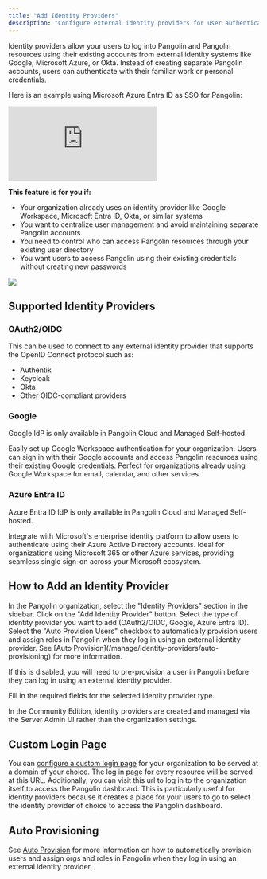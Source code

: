 ```yaml
---
title: "Add Identity Providers"
description: "Configure external identity providers for user authentication to resources and the organization"
---
```


Identity providers allow your users to log into Pangolin and Pangolin resources using their existing accounts from external identity systems like Google, Microsoft Azure, or Okta. Instead of creating separate Pangolin accounts, users can authenticate with their familiar work or personal credentials.

Here is an example using Microsoft Azure Entra ID as SSO for Pangolin:

<iframe
  className="w-full aspect-video rounded-xl mb-10"
  src="https://www.youtube.com/embed/41OWI8uHPZg?si=VYGGAerzsIDe6wUx"
  title="YouTube video player"
  frameBorder="0"
  allow="accelerometer; autoplay; clipboard-write; encrypted-media; gyroscope; picture-in-picture"
  allowFullScreen
></iframe>

**This feature is for you if:**
- Your organization already uses an identity provider like Google Workspace, Microsoft Entra ID, Okta, or similar systems
- You want to centralize user management and avoid maintaining separate Pangolin accounts
- You need to control who can access Pangolin resources through your existing user directory
- You want users to access Pangolin using their existing credentials without creating new passwords

<Frame>
  <img src="/images/create-idp.png" />
</Frame>

## Supported Identity Providers

### OAuth2/OIDC

This can be used to connect to any external identity provider that supports the OpenID Connect protocol such as:

- Authentik
- Keycloak
- Okta
- Other OIDC-compliant providers

### Google

<Note>
Google IdP is only available in Pangolin Cloud and Managed Self-hosted.
</Note>

Easily set up Google Workspace authentication for your organization. Users can sign in with their Google accounts and access Pangolin resources using their existing Google credentials. Perfect for organizations already using Google Workspace for email, calendar, and other services.

### Azure Entra ID

<Note>
Azure Entra ID IdP is only available in Pangolin Cloud and Managed Self-hosted.
</Note>

Integrate with Microsoft's enterprise identity platform to allow users to authenticate using their Azure Active Directory accounts. Ideal for organizations using Microsoft 365 or other Azure services, providing seamless single sign-on across your Microsoft ecosystem.

## How to Add an Identity Provider

<Steps>
<Step title="Navigate to Identity Providers">
  In the Pangolin organization, select the "Identity Providers" section in the sidebar.
</Step>

<Step title="Add New Provider">
  Click on the "Add Identity Provider" button.
</Step>

<Step title="Select Type">
  Select the type of identity provider you want to add (OAuth2/OIDC, Google, Azure Entra ID).
</Step>

<Step title="Set up Auto Provisioning (Optional)">
  Select the "Auto Provision Users" checkbox to automatically provision users and assign roles in Pangolin when they log in using an external identity provider. See [Auto Provision](/manage/identity-providers/auto-provisioning) for more information.
  
  If this is disabled, you will need to pre-provision a user in Pangolin before they can log in using an external identity provider.
</Step>

<Step title="Configure Settings">
  Fill in the required fields for the selected identity provider type.
</Step>
</Steps>

In the Community Edition, identity providers are created and managed via the Server Admin UI rather than the organization settings.

## Custom Login Page

You can [configure a custom login page](/manage/access-control/login-page) for your organization to be served at a domain of your choice. The log in page for every resource will be served at this URL. Additionally, you can visit this url to log in to the organization itself to access the Pangolin dashboard. This is particularly useful for identity providers because it creates a place for your users to go to select the identity provider of choice to access the Pangolin dashboard.

## Auto Provisioning

See [Auto Provision](/manage/identity-providers/auto-provisioning) for more information on how to automatically provision users and assign orgs and roles in Pangolin when they log in using an external identity provider.
